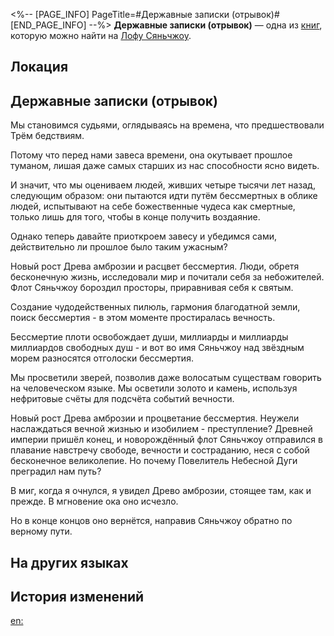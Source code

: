 <%-- [PAGE_INFO]
PageTitle=#Державные записки (отрывок)#
[END_PAGE_INFO] --%>
{{Дополнить}}
{{Книга Инфобокс
|id           = 196
|Название     = 
|Изображение  = Иконка Пергамент Сяньчжоу.png
|Мир          = Лофу Сяньчжоу
|Томов        = 1
|Автор        = <!--нужно добавить-->
|Описание     = Воспоминания одного историка об эре пришествия.
|Том1         = {{tx}}
|Источник1    = {{tx|Отсутствует источник}}
|Персонажи    = 
|Фракции      = 
}}
'''Державные записки (отрывок)''' — одна из [[Книги|книг]], которую можно найти на [[Лофу Сяньчжоу]].

==Локация==
{{Отметка карты|<!--название карты-->|<!--id отметки-->}}

==Державные записки (отрывок)==
Мы становимся судьями, оглядываясь на времена, что предшествовали Трём бедствиям.

Потому что перед нами завеса времени, она окутывает прошлое туманом, лишая даже самых старших из нас способности ясно видеть.

И значит, что мы оцениваем людей, живших четыре тысячи лет назад, следующим образом: они пытаются идти путём бессмертных в облике людей, испытывают на себе божественные чудеса как смертные, только лишь для того, чтобы в конце получить воздаяние.

Однако теперь давайте приоткроем завесу и убедимся сами, действительно ли прошлое было таким ужасным?

Новый рост Древа амброзии и расцвет бессмертия. Люди, обретя бесконечную жизнь, исследовали мир и почитали себя за небожителей. Флот Сяньчжоу бороздил просторы, приравнивая себя к святым.

Создание чудодейственных пилюль, гармония благодатной земли, поиск бессмертия - в этом моменте простиралась вечность.

Бессмертие плоти освобождает души, миллиарды и миллиарды миллиардов свободных душ - и вот во имя Сяньчжоу над звёздным морем разносятся отголоски бессмертия.

Мы просветили зверей, позволив даже волосатым существам говорить на человеческом языке. Мы осветили золото и камень, используя нефритовые счёты для подсчёта событий вечности.

Новый рост Древа амброзии и процветание бессмертия. Неужели наслаждаться вечной жизнью и изобилием - преступление? Древней империи пришёл конец, и новорождённый флот Сяньчжоу отправился в плавание навстречу свободе, вечности и состраданию, неся с собой бесконечное великолепие. Но почему Повелитель Небесной Дуги преградил нам путь?

В миг, когда я очнулся, я увидел Древо амброзии, стоящее там, как и прежде. В мгновение ока оно исчезло.

Но в конце концов оно вернётся, направив Сяньчжоу обратно по верному пути.

==На других языках==
{{На других языках
|en   = Records of the Early Nation (Fragment)
|zhs  = 上国梦华录（残篇）
|zht  = 上國夢華錄（殘篇）
|ja   = 上国夢華録（残編）
|ko   = 상국몽화록 (잔편)
|es   = Registros de la Nación Temprana (fragmento)
|fr   = Chroniques de la première nation (fragment)
|ru   = Державные записки (отрывок)
|th   = บันทึกแดนฝัน (ชิ้นส่วน)
|vi   = Thượng Quốc Mộng Hoa Lục (Phần Thiếu)
|de   = Aufzeichnungen der Frühen Nation (Fragment)
|id   = Catatan Awal Negara (Potongan)
|pt   = Registros da Nação Primitiva (Fragmento)
}}

==История изменений==
{{История изменений|3.5}}

[[en:]]